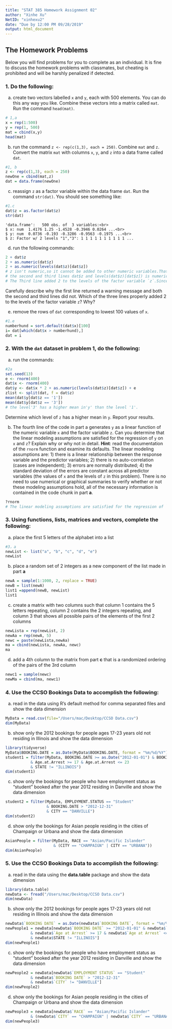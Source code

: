 ```yaml
---
title: "STAT 385 Homework Assignment 02"
author: "Xinhe Xu"
NetID: "xinhexu2"
date: "Due by 12:00 PM 09/28/2019"
output: html_document
---
```


## The Homework Problems

Below you will find problems for you to complete as an individual. It is fine to discuss the homework problems with classmates, but cheating is prohibited and will be harshly penalized if detected.

### 1. Do the following:

a. create two vectors labelled `x` and `y`, each with 500 elements.  You can do this any way you like.  Combine these vectors into a matrix called `mat`.  Run the command `head(mat)`.
```r
# 1,a
x = rep(1:500)
y = rep(1, 500)
mat = cbind(x,y)
head(mat)

```

b. run the command `z <- rep(c(1,3), each = 250)`.  Combine `mat` and `z`.  Convert the matrix `mat` with columns `x`, `y`, and `z` into a data frame called `dat`. 

```r
#1, b
z <- rep(c(1,3), each = 250)
newOne = cbind(mat,z)
dat = data.frame(newOne)
```

c. reassign `z` as a factor variable within the data frame `dat`.  Run the command `str(dat)`.  You should see something like:
```r
#1.c
dat$z = as.factor(dat$z)
str(dat)
```

    'data.frame':	500 obs. of  3 variables:<br>
    $ x: num  1.4176 1.25 -1.4528 -0.3946 0.0264 ...<br>
    $ y: num  0.0736 -0.193 -0.3286 -0.9563 -0.1975 ...<br>
    $ z: Factor w/ 2 levels "1","3": 1 1 1 1 1 1 1 1 1 1 ...

d. run the following commands:

```r
2 + dat$z
2 + as.numeric(dat$z)
2 + as.numeric(levels(dat$z)[dat$z])
# z isn't numeric,so it cannot be added to other numeric variables.Thats why the first line has a warnning message.
# the second and third lines dat$z and levels(dat$z)[dat$z]) is numeric, so they can added to numeric variables.
# The Third line added 2 to the levels of the factor variable `z`.Since levels(dat$z)[dat$z] means the component of z, which has already change to numeric, z has two levels, one of it level includes 250 "1", another level includes 250 "3". so the result of third line is 250 "3" and 250"5".
```

Carefully describe why the first line returned a warning message and both the second and third lines      did not.  Which of the three lines properly added 2 to the levels of the factor variable `z`? Why?

e. remove the rows of `dat` corresponding to lowest 100 values of `x`.
```r
#1.e
numberhund = sort.default(dat$x)[100]
i= dat[which(dat$x > numberhund),]
dat = i
```

### 2. With the `dat` dataset in problem 1, do the following:

a. run the commands:

```r
#2a
set.seed(13)
e <- rnorm(400)
dat$x <- rnorm(400)
dat$y <- dat$x * 2 + as.numeric(levels(dat$z)[dat$z]) + e
zlist <- split(dat, f = dat$z)
mean(dat$y[dat$z == '1'])
mean(dat$y[dat$z == '3'])
# the level'3' has a higher mean in'y' than the level '1'.
```

Determine which level of `z` has a higher mean in `y`.  Report your results.

b.  The fourth line of the code in part a generates `y` as a linear function of the numeric variable `x` and the factor variable `z`.  Can you determine that the linear modeling assumptions are satisfied for the regression of `y` on `x` and `z`? Explain why or why not in detail. **Hint**: read the documentation of the `rnorm` function and examine its defaults.  The linear modeling assumptions are: 1) there is a linear relationship between the response variable and the predictor variables; 2) there is no auto-correlation (cases are independent); 3) errors are normally distributed; 4) the standard deviation of the errors are constant across all predictor variables (the values of `x` and the levels of `z` in this problem).  There is no need to use numerical or graphical summaries to verify whether or not these modeling assumptions hold, all of the necessary information is contained in the code chunk in part **a**.
```r
?rnorm
# The linear modeling assumptions are satisfied for the regression of `y` on `x` and `z`. 1) since the code  "dat$y <- dat$x * 2 + as.numeric(levels(dat$z)[dat$z]) + e " means "y = 2x + z + error, which represent a linear relationship between the response variable and predictor variables. 2) x is a random sample , x's means  is 0 sd is 1, and errors' mean and sd are aloway equal to 1, and the z has two level, so these three variables are independent with each other. That's why x isn't auto-correlation. 3)since error's mean is 1, sd is 1, the error is normal distribution. 4)since the sd of errors is always 1, which is unrelated with other variables, so the standard deviation of the errors are constant across all predictor variables.
```


### 3. Using functions, lists, matrices and vectors, complete the following:

a. place the first 5 letters of the alphabet into a list
```r
#3，a
newList <- list("a", "b", "c", "d", "e")
newList
```

b. place a random set of 2 integers as a new component of the list made in part **a**  
```r
newA = sample(1:1000, 2, replace = TRUE)
newB = list(newA)
list1 =append(newB, newList)
list1
```

c. create a matrix with two columns such that column 1 contains the 5 letters repeating, column 2 contains the 2 integers repeating, and column 3 that shows all possible pairs of the elements of the first 2 columns  
```r
newLista = rep(newList, 2)
newAa = rep(newA, 5)
newc = paste(newLista,newAa)
ma = cbind(newLista, newAa, newc)
ma
```

d. add a 4th column to the matrix from part **c** that is a randomized ordering of the pairs of the 3rd column
```r
newc1 = sample(newc)
newMa = cbind(ma, newc1)
```


### 4. Use the CCSO Bookings Data to accomplish the following:

a. read in the data using R's default method for comma separated files and show the data dimension
```r
MyData = read.csv(file="/Users/mac/Desktop/CCSO Data.csv")
dim(MyData)
```


b. show only the 2012 bookings for people ages 17-23 years old not residing in Illinois and show the data dimension
```r
library(tidyverse)
MyData$BOOKING.DATE = as.Date(MyData$BOOKING.DATE, format = "%m/%d/%Y")
student1 = filter(MyData, BOOKING.DATE >= as.Date("2012-01-01") & BOOKING.DATE <= as.Date("2012-12-31")
           & Age.at.Arrest >= 17 & Age.at.Arrest <= 23
           & STATE != "ILLINOIS")
dim(student1)
```

c. show only the bookings for people who have employment status as "student" booked after the year 2012 residing in Danville and show the data dimension
```r
student2 = filter(MyData, EMPLOYMENT.STATUS == "Student"
                  & BOOKING.DATE > "2012-12-31"
                  & CITY == "DANVILLE")
dim(student2)
```

d. show only the bookings for Asian people residing in the cities of Champaign or Urbana and show the data dimension

```r
AsianPeople = filter(MyData, RACE == "Asian/Pacific Islander"
                     & (CITY == "CHAMPAIGN" | CITY == "URBANA"))
dim(AsianPeople)
```

### 5. Use the CCSO Bookings Data to accomplish the following:

a. read in the data using the **data.table** package and show the data dimension
```r
library(data.table)
newData <- fread("/Users/mac/Desktop/CCSO Data.csv")
dim(newData)
```

b. show only the 2012 bookings for people ages 17-23 years old not residing in Illinois and show the data dimension
```r
newData$`BOOKING DATE` = as.Date(newData$`BOOKING DATE`, format = "%m/%d/%Y")
newPeople1 = newData[newData$`BOOKING DATE` >= "2012-01-01" & newData$`BOOKING DATE` <= "2012-12-31"
           & newData$`Age at Arrest` >= 17 & newData$`Age at Arrest` <= 23
           & newData$STATE != "ILLINOIS"]
dim(newPeople1)
```

c. show only the bookings for people who have employment status as "student" booked after the year 2012 residing in Danville and show the data dimension
```r
newPeople2 = newData[newData$`EMPLOYMENT STATUS` == "Student"
           & newData$`BOOKING DATE` > "2012-12-31"
           & newData$`CITY` != "DANVILLE"]
dim(newPeople2)
```

d. show only the bookings for Asian people residing in the cities of Champaign or Urbana and show the data dimension
```r
newPeople3 = newData[newData$`RACE` == "Asian/Pacific Islander"
           & (newData$`CITY` == "CHAMPAIGN" | newData$`CITY` == "URBANA")]
dim(newPeople3)
```

